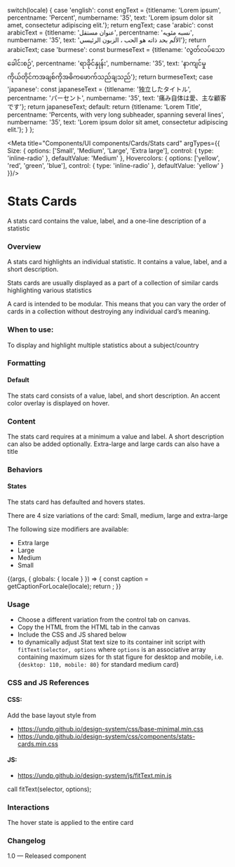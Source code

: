 
  switch(locale) {
    case 'english': const engText = {titlename: 'Lorem ipsum', percentname: 'Percent', numbername: '35', text: 'Lorem ipsum dolor sit amet, consectetur adipiscing elit.'}; return engText;
    case 'arabic': const arabicText = {titlename: 'عنوان مستقل', percentname: 'نسبه مئويه', numbername: '35', text: 'الألم بحد ذاته هو الحب ، الزبون الرئيسي'}; return arabicText;
    case 'burmese': const burmeseText = {titlename: 'လွတ်လပ်သောခေါင်းစဉ်', percentname: 'ရာခိုင်နှုန်း', numbername: '35', text: 'နာကျင်မှုကိုယ်တိုင်ကအချစ်ကိုအဓိကဖောက်သည်ချသည်'}; return burmeseText;
    case 'japanese': const japaneseText = {titlename: '独立したタイトル', percentname: 'パーセント', numbername: '35', text: '痛み自体は愛、主な顧客です'}; return japaneseText;
    default:
      return {titlename: 'Lorem Title', percentname: 'Percents, with very long subheader, spanning several lines', numbername: '35', text: 'Lorem ipsum dolor sit amet, consectetur adipiscing elit.'};
  }
};

<Meta title="Components/UI components/Cards/Stats card" argTypes={{
  Size: {
    options: ['Small', 'Medium', 'Large', 'Extra large'],
    control: { type: 'inline-radio' },
    defaultValue: 'Medium'
  },
  Hovercolors: {
    options: ['yellow', 'red', 'green', 'blue'],
    control: { type: 'inline-radio' },
    defaultValue: 'yellow'
  }
}}/>

# Stats Cards

A stats card contains the value, label, and a one-line description of a statistic

### Overview
A stats card highlights an individual statistic. It contains a value, label, and a short description.

Stats cards are usually displayed as a part of a collection of similar cards highlighting various statistics

A card is intended to be modular. This means that you can vary the order of cards in a collection without destroying any individual card’s meaning.

### When to use:

To display and highlight multiple statistics about a subject/country

### Formatting

#### Default
The stats card consists of a value, label, and short description. An accent color overlay is displayed on hover.

### Content
The stats card requires at a minimum a value and label. A short description can also be added optionally.
Extra-large and large cards can also have a title

### Behaviors

#### States
The stats card has defaulted and hovers states.

There are 4 size variations of the card: Small, medium, large and extra-large

The following size modifiers are available:

- Extra large
- Large
- Medium
- Small

<Canvas>
<Story name="Stats card">
  {(args, { globals: { locale } }) => {
    const caption = getCaptionForLocale(locale);
    return <StatsCards title={caption.titlename} percent={caption.percentname} content={caption.text} number={caption.numbername} {...args}></StatsCards>;
  }}
</Story>
</Canvas>

### Usage
- Choose a different variation from the control tab on canvas.
- Copy the HTML from the HTML tab in the canvas
- Include the CSS and JS shared below
- to dynamically adjust Stat text size to its container init script with `fitText(selector, options` where `options` is an associative array containing maximum sizes for th stat figure for desktop and mobile, i.e. `{desktop: 110, mobile: 80}` for standard medium card}

### CSS and JS References

#### CSS:
Add the base layout style from

- https://undp.github.io/design-system/css/base-minimal.min.css
- https://undp.github.io/design-system/css/components/stats-cards.min.css

#### JS:
- https://undp.github.io/design-system/js/fitText.min.js

call fitText(selector, options);

### Interactions
The hover state is applied to the entire card

### Changelog
1.0 — Released component
